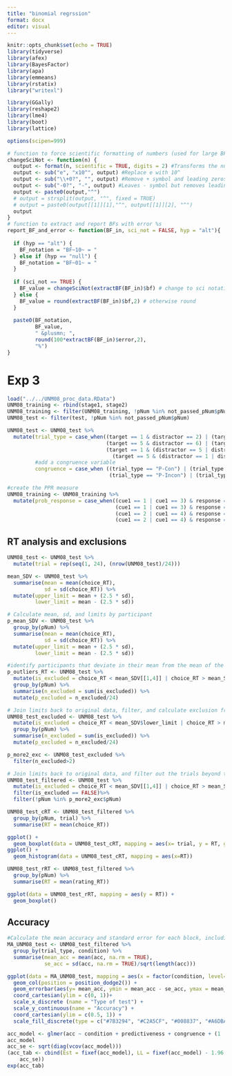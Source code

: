 ```yaml
---
title: "binomial regrssion"
format: docx
editor: visual
---
```


```r
knitr::opts_chunk$set(echo = TRUE)
library(tidyverse)
library(afex)
library(BayesFactor)
library(apa)
library(emmeans)
library(rstatix)
library("writexl")

library(GGally)
library(reshape2)
library(lme4)
library(boot)
library(lattice)

options(scipen=999)

# function to force scientific formatting of numbers (used for large BFs)
changeSciNot <- function(n) {
  output <- format(n, scientific = TRUE, digits = 2) #Transforms the number into scientific notation even if small
  output <- sub("e", "x10^", output) #Replace e with 10^
  output <- sub("\\+0?", "", output) #Remove + symbol and leading zeros on exponent, if > 1
  output <- sub("-0?", "-", output) #Leaves - symbol but removes leading zeros on exponent, if < 1
  output <- paste0(output,"^")
  # output = strsplit(output, "^", fixed = TRUE)
  # output = paste0(output[[1]][1],"^", output[[1]][2], "^")
  output
}
# function to extract and report BFs with error %s
report_BF_and_error <- function(BF_in, sci_not = FALSE, hyp = "alt"){
  
  if (hyp == "alt") {
    BF_notation = "BF~10~ = "
  } else if (hyp == "null") {
    BF_notation = "BF~01~ = "
  }
  
  if (sci_not == TRUE) {
    BF_value = changeSciNot(extractBF(BF_in)$bf) # change to sci notation
  } else {
    BF_value = round(extractBF(BF_in)$bf,2) # otherwise round
  }
  
  paste0(BF_notation, 
         BF_value, 
         " &plusmn; ", 
         round(100*extractBF(BF_in)$error,2), 
         "%")
}
```

# Exp 3

```r
load("../../UNM08_proc_data.RData")
UNM08_training <- rbind(stage1, stage2)
UNM08_training <- filter(UNM08_training, !pNum %in% not_passed_pNum$pNum)
UNM08_test <- filter(test, !pNum %in% not_passed_pNum$pNum)

UNM08_test <- UNM08_test %>%
  mutate(trial_type = case_when((target == 1 & distractor == 2) | (target == 2 & distractor == 1) | (target == 3 & distractor == 4) | (target == 4 & distractor == 3) ~ "P-Con" ,
                                (target == 5 & distractor == 6) | (target == 6 & distractor == 5) |  (target == 7 & distractor == 8) | (target == 8 & distractor == 7)~ "NP-Con",
                                (target == 1 & (distractor == 5 | distractor == 6)) | (target == 2 & (distractor == 5 | distractor == 6)) | (target == 3 & (distractor == 7 | distractor == 8)) | (target == 4 & (distractor == 7 | distractor == 8)) ~ "P-Incon",
                                  (target == 5 & (distractor == 1 | distractor == 2)) | (target == 6 & (distractor == 1 | distractor == 2)) | (target == 7 & (distractor == 3 | distractor == 4)) | (target == 8 & (distractor == 3 | distractor == 4)) ~  "NP-Incon"),
         #add a congruence variable
         congruence = case_when ((trial_type == "P-Con") | (trial_type == "NP-Con") ~ "congruent",
                                 (trial_type == "P-Incon") | (trial_type == "NP-Incon") ~ "incongruent"))

#create the PPR measure
UNM08_training <- UNM08_training %>%
  mutate(prob_response = case_when((cue1 == 1 | cue1 == 3) & response == "o1_image" ~ 1,
                                   (cue1 == 1 | cue1 == 3) & response == "o2_image" ~ 0, 
                                   (cue1 == 2 | cue1 == 4) & response == "o1_image" ~ 0,
                                   (cue1 == 2 | cue1 == 4) & response == "o2_image" ~ 1))
```

## RT analysis and exclusions

```r
UNM08_test <- UNM08_test %>% 
  mutate(trial = rep(seq(1, 24), (nrow(UNM08_test)/24)))

mean_SDV <- UNM08_test %>%
  summarise(mean = mean(choice_RT),
            sd = sd(choice_RT)) %>%
  mutate(upper_limit = mean + (2.5 * sd),
         lower_limit = mean - (2.5 * sd))

# Calculate mean, sd, and limits by participant
p_mean_SDV <- UNM08_test %>%
  group_by(pNum) %>%
  summarise(mean = mean(choice_RT),
            sd = sd(choice_RT)) %>%
  mutate(upper_limit = mean + (2.5 * sd),
         lower_limit = mean - (2.5 * sd))

#identify participants that deviate in their mean from the mean of the group
p_outliers_RT <- UNM08_test %>% 
  mutate(is_excluded = choice_RT < mean_SDV[[1,4]] | choice_RT > mean_SDV[[1,3]])%>%
  group_by(pNum) %>%
  summarise(n_excluded = sum(is_excluded)) %>% 
  mutate(p_excluded = n_excluded/24)

# Join limits back to original data, filter, and calculate exclusion frequency and proportion
UNM08_test_excluded <- UNM08_test %>%
  mutate(is_excluded = choice_RT < mean_SDV$lower_limit | choice_RT > mean_SDV$upper_limit)%>%
  group_by(pNum) %>%
  summarise(n_excluded = sum(is_excluded)) %>% 
  mutate(p_excluded = n_excluded/24)

p_more2_exc <- UNM08_test_excluded %>% 
  filter(n_excluded>2)

# Join limits back to original data, and filter out the trials beyond the upper and lower limits
UNM08_test_filtered <- UNM08_test %>%
  mutate(is_excluded = choice_RT < mean_SDV[[1,4]] | choice_RT > mean_SDV[[1,3]])%>%
  filter(is_excluded == FALSE)%>%
  filter(!pNum %in% p_more2_exc$pNum)
```

```r
UNM08_test_cRT <- UNM08_test_filtered %>% 
  group_by(pNum, trial) %>% 
  summarise(RT = mean(choice_RT))
```

```r
ggplot() +
  geom_boxplot(data = UNM08_test_cRT, mapping = aes(x= trial, y = RT, group = trial))
ggplot() +
  geom_histogram(data = UNM08_test_cRT, mapping = aes(x=RT))
```

```r
UNM08_test_rRT <- UNM08_test_filtered %>% 
  group_by(pNum) %>% 
  summarise(RT = mean(rating_RT))
```

```r
ggplot(data = UNM08_test_rRT, mapping = aes(y = RT)) +
  geom_boxplot()
```

## Accuracy

```r
#Calculate the mean accuracy and standard error for each block, including the groups
MA_UNM08_test <- UNM08_test_filtered %>%
  group_by(trial_type, condition) %>%
  summarise(mean_acc = mean(acc, na.rm = TRUE), 
            se_acc = sd(acc, na.rm = TRUE)/sqrt(length(acc)))
```

```r
ggplot(data = MA_UNM08_test, mapping = aes(x = factor(condition, level=c('Uncertain', 'Certain Short','Certain Long')), y = mean_acc, fill = trial_type)) +
  geom_col(position = position_dodge2()) +
  geom_errorbar(aes(y= mean_acc, ymin = mean_acc - se_acc, ymax = mean_acc + se_acc), width = .2, position = position_dodge(0.9)) +
  coord_cartesian(ylim = c(0, 1))+
  scale_x_discrete (name = "Type of test") +
  scale_y_continuous(name = "Accuracy") +
  coord_cartesian(ylim = c(0.5, 1)) +
  scale_fill_discrete(type = c("#7B3294", "#C2A5CF", "#008837", "#A6DBA0"))
```

```r
acc_model <- glmer(acc ~ condition + predictiveness + congruence + (1 | pNum), data = UNM08_test, family = binomial)
acc_model
acc_se <- sqrt(diag(vcov(acc_model)))
(acc_tab <- cbind(Est = fixef(acc_model), LL = fixef(acc_model) - 1.96 * acc_se, UL = fixef(acc_model) + 1.96 *
    acc_se))
exp(acc_tab)
```
